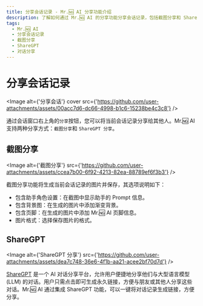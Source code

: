 ```yaml
---
title: 分享会话记录 - Mr.🆖 AI 分享功能介绍
description: 了解如何通过 Mr.🆖 AI 的分享功能分享会话记录，包括截图分享和 ShareGPT 分享方式。通过分享功能，轻松与他人分享您的对话。
tags:
  - Mr.🆖 AI
  - 分享会话记录
  - 截图分享
  - ShareGPT
  - 对话分享
---
```


# 分享会话记录

<Image
  alt={'分享会话'}
  cover
  src={'https://github.com/user-attachments/assets/00acc7d6-dc66-4998-b1c6-15238be4c3c8'}
/>

通过会话窗口右上角的`分享`按钮，您可以将当前会话记录分享给其他人。Mr.🆖 AI 支持两种分享方式：`截图分享`和 `ShareGPT 分享`。

## 截图分享

<Image
  alt={'截图分享'}
  src={'https://github.com/user-attachments/assets/ccea7b00-6f92-4213-82ea-88789ef6f3b3'}
/>

截图分享功能将生成当前会话记录的图片并保存，其选项说明如下：

- 包含助手角色设置：在截图中显示助手的 Prompt 信息。
- 包含背景图：在生成的图片中添加渐变背景。
- 包含页脚：在生成的图片中添加 Mr.🆖 AI 页脚信息。
- 图片格式：选择保存图片的格式。

## ShareGPT

<Image
  alt={'ShareGPT 分享'}
  src={'https://github.com/user-attachments/assets/dea7c748-36e6-4f1b-aa21-acee2bf70d7d'}
/>

[ShareGPT](https://sharegpt.com/) 是一个 AI 对话分享平台，允许用户便捷地分享他们与大型语言模型 (LLM) 的对话。用户只需点击即可生成永久链接，方便与朋友或其他人分享这些对话。Mr.🆖 AI 通过集成 ShareGPT 功能，可以一键将对话记录生成链接，方便分享。
